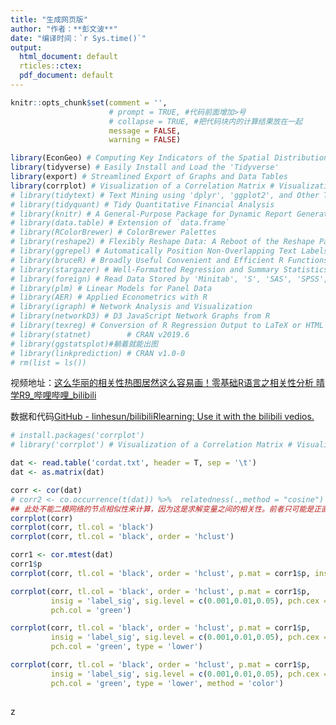 ```yaml
---
title: "生成网页版"
author: "作者：**彭文波**"
date: "编译时间：`r Sys.time()`"
output:
  html_document: default
  rticles::ctex:
  pdf_document: default
---
```



\newpage


```r
knitr::opts_chunk$set(comment = '',
                      # prompt = TRUE, #代码前面增加>号
                      # collapse = TRUE, #把代码块内的计算结果放在一起
                      message = FALSE,
                      warning = FALSE)
```

```r
library(EconGeo) # Computing Key Indicators of the Spatial Distribution of Economic Activities
library(tidyverse) # Easily Install and Load the 'Tidyverse'
library(export) # Streamlined Export of Graphs and Data Tables
library(corrplot) # Visualization of a Correlation Matrix # Visualization of a Correlation Matrix
# library(tidytext) # Text Mining using 'dplyr', 'ggplot2', and Other Tidy Tools
# library(tidyquant) # Tidy Quantitative Financial Analysis
# library(knitr) # A General-Purpose Package for Dynamic Report Generation in R
# library(data.table) # Extension of `data.frame`
# library(RColorBrewer) # ColorBrewer Palettes
# library(reshape2) # Flexibly Reshape Data: A Reboot of the Reshape Package
# library(ggrepel) # Automatically Position Non-Overlapping Text Labels with 'ggplot2'
# library(bruceR) # Broadly Useful Convenient and Efficient R Functions
# library(stargazer) # Well-Formatted Regression and Summary Statistics Tables
# library(foreign) # Read Data Stored by 'Minitab', 'S', 'SAS', 'SPSS', 'Stata','Systat', 'Weka', 'dBase', ...
# library(plm) # Linear Models for Panel Data
# library(AER) # Applied Econometrics with R
# library(igraph) # Network Analysis and Visualization
# library(networkD3) # D3 JavaScript Network Graphs from R
# library(texreg) # Conversion of R Regression Output to LaTeX or HTML Tables
# library(statnet)        # CRAN v2019.6
# library(ggstatsplot)#躺着就能出图
# library(linkprediction) # CRAN v1.0-0
# rm(list = ls())
```















视频地址：[这么华丽的相关性热图居然这么容易画！零基础R语言之相关性分析 晴学R9_哔哩哔哩_bilibili](https://www.bilibili.com/video/BV1mK4y1N7g9/?spm_id_from=autoNext)

数据和代码[GitHub - linhesun/bilibiliRlearning: Use it with the bilibili vedios.](https://github.com/linhesun/bilibiliRlearning)

```r
# install.packages('corrplot')
# library('corrplot') # Visualization of a Correlation Matrix # Visualization of a Correlation Matrix

```

```r
dat <- read.table('cordat.txt', header = T, sep = '\t')
dat <- as.matrix(dat)

corr <- cor(dat)
# corr2 <- co.occurrence(t(dat)) %>%  relatedness(.,method = "cosine")
## 此处不能二模网络的节点相似性来计算，因为这是求解变量之间的相关性。前者只可能是正直，这里可能是负值。
corrplot(corr)
corrplot(corr, tl.col = 'black')
corrplot(corr, tl.col = 'black', order = 'hclust')

corr1 <- cor.mtest(dat)
corr1$p
corrplot(corr, tl.col = 'black', order = 'hclust', p.mat = corr1$p, insig = 'blank')

corrplot(corr, tl.col = 'black', order = 'hclust', p.mat = corr1$p, 
         insig = 'label_sig', sig.level = c(0.001,0.01,0.05), pch.cex = 0.9,
         pch.col = 'green')

corrplot(corr, tl.col = 'black', order = 'hclust', p.mat = corr1$p, 
         insig = 'label_sig', sig.level = c(0.001,0.01,0.05), pch.cex = 0.9,
         pch.col = 'green', type = 'lower')

corrplot(corr, tl.col = 'black', order = 'hclust', p.mat = corr1$p, 
         insig = 'label_sig', sig.level = c(0.001,0.01,0.05), pch.cex = 0.9,
         pch.col = 'green', type = 'lower', method = 'color')
```

```r

```

z

